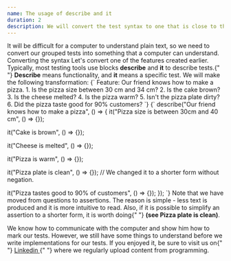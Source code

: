 ```yaml
---
name: The usage of describe and it
duration: 2
description: We will convert the test syntax to one that is close to the syntax used by the testing tools.
---
```


<Prelude>
  <M>
    It will be difficult for a computer to understand plain text, so we need to
    convert our grouped tests into something that a computer can understand.
  </M>
</Prelude>

<Section>
  <XL>Converting the syntax</XL>
  <M>
    Let's convert one of the features created earlier. Typically, most testing
    tools use blocks <B>describe</B> and <B>it</B> to describe tests.{" "}
    <B>Describe</B> means functionality, and <B>it</B> means a specific test. We
    will make the following transformation:
  </M>
  <Snippet description="For humans">
    {`
Feature: Our friend knows how to make a pizza.
1. Is the pizza size between 30 cm and 34 cm?
2. Is the cake brown?
3. Is the cheese melted?
4. Is the pizza warm?
5. Isn't the pizza plate dirty?
6. Did the pizza taste good for 90% customers?
   `}
  </Snippet>
  <Snippet description="For computers">
    {`
describe("Our friend knows how to make a pizza", () => {
  it("Pizza size is between 30cm and 40 cm", () => {});
 
  it("Cake is brown", () => {});
 
  it("Cheese is melted", () => {});
   
  it("Pizza is warm", () => {});
   
  it("Pizza plate is clean", () => {}); // We changed it to a shorter form without negation.
   
  it("Pizza tastes good to 90% of customers", () => {});
});
    `}
  </Snippet>
  <M>
    Note that we have moved from questions to assertions. The reason is simple -
    less text is produced and it is more intuitive to read. Also, if it is
    possible to simplify an assertion to a shorter form, it is worth doing{" "}
    <B>(see Pizza plate is clean)</B>.
  </M>
</Section>

<Summary>
  <M>
    We know how to communicate with the computer and show him how to mark our
    tests. However, we still have some things to understand before we write
    implementations for our tests.
  </M>
  <M>
    If you enjoyed it, be sure to visit us on{" "}
    <A href="https://www.linkedin.com/in/adrian-po%C5%82ubi%C5%84ski-281ab2172/" outside>
      Linkedin
    </A>{" "}
    where we regularly upload content from programming.
  </M>
</Summary>
